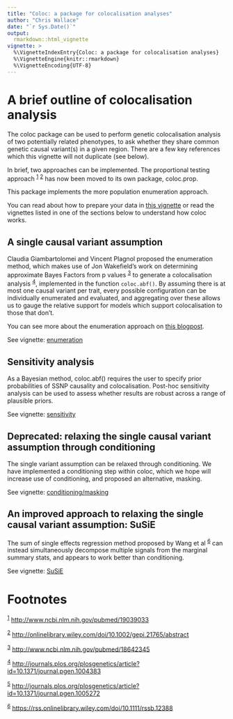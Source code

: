 ```yaml
---
title: "Coloc: a package for colocalisation analyses"
author: "Chris Wallace"
date: "`r Sys.Date()`"
output:
  rmarkdown::html_vignette
vignette: >
  %\VignetteIndexEntry{Coloc: a package for colocalisation analyses}
  %\VignetteEngine{knitr::rmarkdown}
  %\VignetteEncoding{UTF-8}
---
```

<a id="org63a948f"></a>

# A brief outline of colocalisation analysis

The coloc package can be used to perform genetic colocalisation
analysis of two potentially related phenotypes, to ask whether they
share common genetic causal variant(s) in a given region.  There are a
few key references which this vignette will not duplicate (see below).

In brief, two approaches can be implemented.  The proportional testing approach
<sup><a id="fnr.1" class="footref" href="#fn.1">1</a></sup>  <sup><a id="fnr.2" class="footref" href="#fn.2">2</a></sup> has now been moved to its own package, coloc.prop.

This package implements the more population enumeration approach.

You can read about how to prepare your data in [this vignette](a02_data.html) or read the vignettes listed in one of the sections below to understand how coloc works.

## A single causal variant assumption

 Claudia Giambartolomei and
Vincent Plagnol proposed the enumeration method, which makes use of Jon
Wakefield's work on determining approximate Bayes Factors from p
values <sup><a id="fnr.3" class="footref" href="#fn.3">3</a></sup> to
generate a colocalisation analysis <sup><a id="fnr.4"
class="footref" href="#fn.4">4</a></sup>, implemented in the function
`coloc.abf()`.  By assuming there is at most one causal variant
per trait, every possible configuration can be individually enumerated
and evaluated, and aggregating over these allows us to gauge the
relative support for models which support colocalisation to those that
don't.

You can see more about the enumeration approach on
[this blogpost](http://haldanessieve.org/2013/05/21/our-paper-bayesian-test-for-co-localisation-between-pairs-of-genetic-association-studies-using-summary-statistics/).

See vignette: [enumeration](a03_enumeration.html)

## Sensitivity analysis

As a Bayesian method, coloc.abf() requires the user to specify prior probabilities of SSNP causality and colocalisation.  Post-hoc sensitivity analysis can be used to assess whether results are robust across a range of plausible priors.

See vignette: [sensitivity](a04_sensitivity.html)

## Deprecated: relaxing the single causal variant assumption through conditioning

The single variant assumption can be relaxed through conditioning.  We
have implemented a conditioning step within coloc, which we hope
will increase use of conditioning, and proposed an alternative,
masking.

See vignette: [conditioning/masking](a05_conditioning.html)

## An improved approach to relaxing the single causal variant assumption: SuSiE

The sum of single effects regression method proposed by Wang et al <sup><a id="fnr.6" class="footref" href="#fn.6">6</a></sup> can instead simultaneously decompose multiple signals from the marginal summary stats, and appears to work better than conditioning.  

See vignette: [SuSiE](a06_SuSiE.html)



# Footnotes

<sup><a id="fn.1" href="#fnr.1">1</a></sup> <http://www.ncbi.nlm.nih.gov/pubmed/19039033>

<sup><a id="fn.2" href="#fnr.2">2</a></sup> <http://onlinelibrary.wiley.com/doi/10.1002/gepi.21765/abstract>

<sup><a id="fn.3" href="#fnr.3">3</a></sup> <http://www.ncbi.nlm.nih.gov/pubmed/18642345>

<sup><a id="fn.4" href="#fnr.4">4</a></sup> <http://journals.plos.org/plosgenetics/article?id=10.1371/journal.pgen.1004383>

<sup><a id="fn.5" href="#fnr.5">5</a></sup> <http://journals.plos.org/plosgenetics/article?id=10.1371/journal.pgen.1005272>

<sup><a id="fn.5" href="#fnr.6">6</a></sup> <https://rss.onlinelibrary.wiley.com/doi/10.1111/rssb.12388>
